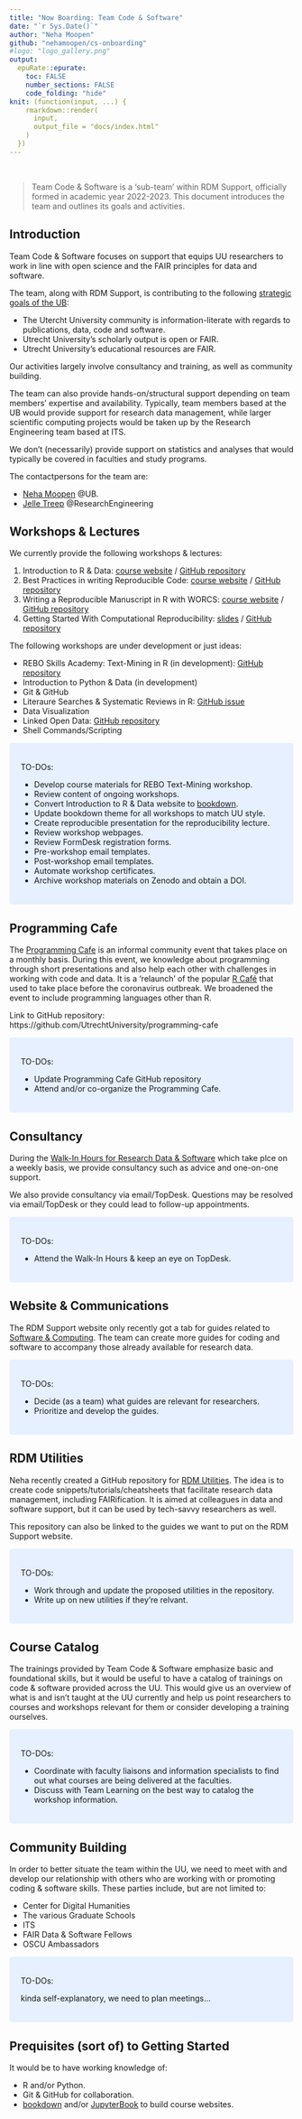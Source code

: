 ```yaml
---
title: "Now Boarding: Team Code & Software"
date: "`r Sys.Date()`"
author: "Neha Moopen"
github: "nehamoopen/cs-onboarding"
#logo: "logo_gallery.png"
output:
  epuRate::epurate:
    toc: FALSE
    number_sections: FALSE
    code_folding: "hide"
knit: (function(input, ...) {
    rmarkdown::render(
      input,
      output_file = "docs/index.html"
    )
  })
---
```


<br>

> Team Code & Software is a 'sub-team' within RDM Support, officially formed in academic year 2022-2023. This document introduces the team and outlines its goals and activities.  

## Introduction 

Team Code & Software focuses on support that equips UU researchers to work in line with open science and the FAIR principles for data and software. 

The team, along with RDM Support, is contributing to the following [strategic goals of the UB](https://www.uu.nl/sites/default/files/UB-Policy-Plan-2022-2025-PDF-4MB.pdf):

- The Utercht University community is information-literate with regards to publications, data, code and software.
- Utrecht University's scholarly output is open or FAIR.
- Utrecht University's educational resources are FAIR.

Our activities largely involve consultancy and training, as well as community building. 

The team can also provide hands-on/structural support depending on team members' expertise and availability. Typically, team members based at the UB would provide support for research data management, while larger scientific computing projects would be taken up by the Research Engineering team based at ITS.   

We don’t (necessarily) provide support on statistics and analyses that would typically be covered in faculties and study programs. 

The contactpersons for the team are:

- [Neha Moopen](n.moopen@uu.nl) @UB. 
- [Jelle Treep](https://www.uu.nl/medewerkers/HJTreep) @ResearchEngineering

## Workshops & Lectures

We currently provide the following workshops & lectures:

1. Introduction to R & Data: [course website](https://utrechtuniversity.github.io/workshop-introduction-to-R-and-data/) / [GitHub repository](https://github.com/UtrechtUniversity/workshop-introduction-to-r-and-data)
2. Best Practices in writing Reproducible Code: [course website](https://utrechtuniversity.github.io/workshop-computational-reproducibility/docs/index.html) / [GitHub repository](https://github.com/UtrechtUniversity/workshop-computational-reproducibility)
3. Writing a Reproducible Manuscript in R with WORCS: [course website](https://nehamoopen.github.io/worcshop-book/) / [GitHub repository](https://github.com/nehamoopen/worcshop-book)
4. Getting Started With Computational Reproducibility: [slides](https://github.com/UtrechtUniversity/computational-reproducibility) / [GitHub repository](https://github.com/UtrechtUniversity/computational-reproducibility)

The following workshops are under development or just ideas:

- REBO Skills Academy: Text-Mining in R (in development): [GitHub repository](https://github.com/UtrechtUniversity/workshop-rebo-skills-academy-2023)
- Introduction to Python & Data (in development)
- Git & GitHub
- Literaure Searches & Systematic Reviews in R: [GitHub issue](https://github.com/nehamoopen/digital-garden/issues/42)
- Data Visualization
- Linked Open Data: [GitHub repository](https://github.com/nehamoopen/lessons-in-lod)
- Shell Commands/Scripting

<style>
div.blue { background-color:#e6f0ff; border-radius: 5px; padding: 20px;}
</style>
<div class = "blue">

TO-DOs:

- Develop course materials for REBO Text-Mining workshop.
- Review content of ongoing workshops.
- Convert Introduction to R & Data website to [bookdown](https://pkgs.rstudio.com/bookdown/).
- Update bookdown theme for all workshops to match UU style.
- Create reproducible presentation for the reproducibility lecture.
- Review workshop webpages.
- Review FormDesk registration forms.
- Pre-workshop email templates.
- Post-workshop email templates.
- Automate workshop certificates.
- Archive workshop materials on Zenodo and obtain a DOI.

</div>

## Programming Cafe

The [Programming Cafe](https://www.uu.nl/en/research/research-data-management/walk-in-hours-workshops/programming-cafe) is an informal community event that takes place on a monthly basis. During this event, we knowledge about programming through short presentations and also help each other with challenges in working with code and data. 
It is a ‘relaunch’ of the popular [R Café](https://github.com/UtrechtUniversity/R-data-cafe) that used to take place before the coronavirus outbreak. We broadened the event to include programming languages other than R.

Link to GitHub repository: https://github.com/UtrechtUniversity/programming-cafe

<style>
div.blue { background-color:#e6f0ff; border-radius: 5px; padding: 20px;}
</style>
<div class = "blue">

TO-DOs:

- Update Programming Cafe GitHub repository
- Attend and/or co-organize the Programming Cafe.

</div>

## Consultancy

During the [Walk-In Hours for Research Data & Software](https://www.uu.nl/en/research/research-data-management/walk-in-hours-workshops/walk-in-hours-research-data-software) which take plce on a weekly basis, we provide consultancy such as advice and one-on-one support. 

We also provide consultancy via email/TopDesk. Questions may be resolved via email/TopDesk or they could lead to follow-up appointments.

<style>
div.blue { background-color:#e6f0ff; border-radius: 5px; padding: 20px;}
</style>
<div class = "blue">

TO-DOs:

- Attend the Walk-In Hours & keep an eye on TopDesk.

</div>

## Website & Communications

The RDM Support website only recently got a tab for guides related to [Software & Computing](https://www.uu.nl/en/research/research-data-management/tools-services/software-and-computing). The team can create more guides for coding and software to accompany those already available for research data.

<style>
div.blue { background-color:#e6f0ff; border-radius: 5px; padding: 20px;}
</style>
<div class = "blue">

TO-DOs:

- Decide (as a team) what guides are relevant for researchers.
- Prioritize and develop the guides.

</div>

## RDM Utilities

Neha recently created a GitHub repository for [RDM Utilities](https://github.com/UtrechtUniversity/rdm-utilities). The idea is to create code snippets/tutorials/cheatsheets that facilitate research data management, including FAIRification. It is aimed at colleagues in data and software support, but it can be used by tech-savvy researchers as well.

This repository can also be linked to the guides we want to put on the RDM Support website.

<style>
div.blue { background-color:#e6f0ff; border-radius: 5px; padding: 20px;}
</style>
<div class = "blue">

TO-DOs:

- Work through and update the proposed utilities in the repository.
- Write up on new utilities if they're relvant.

</div>

## Course Catalog

The trainings provided by Team Code & Software emphasize basic and foundational skills, but it would be useful to have a catalog of trainings on code & software provided across the UU. This would give us an overview of what is and isn't taught at the UU currently and help us point researchers to courses and workshops relevant for them or consider developing a training ourselves.

<style>
div.blue { background-color:#e6f0ff; border-radius: 5px; padding: 20px;}
</style>
<div class = "blue">

TO-DOs:

- Coordinate with faculty liaisons and information specialists to find out what courses are being delivered at the faculties.
- Discuss with Team Learning on the best way to catalog the workshop information.

</div>

## Community Building

In order to better situate the team within the UU, we need to meet with and develop our relationship with others who are working with or promoting coding & software skills. These parties include, but are not limited to:

- Center for Digital Humanities
- The various Graduate Schools
- ITS
- FAIR Data & Software Fellows
- OSCU Ambassadors

<style>
div.blue { background-color:#e6f0ff; border-radius: 5px; padding: 20px;}
</style>
<div class = "blue">

TO-DOs:

kinda self-explanatory, we need to plan meetings...

</div>

## Prequisites (sort of) to Getting Started

It would be to have working knowledge of:

- R and/or Python.
- Git & GitHub for collaboration.
- [bookdown](https://pkgs.rstudio.com/bookdown/) and/or [JupyterBook](https://jupyterbook.org/en/stable/intro.html) to build course websites.

